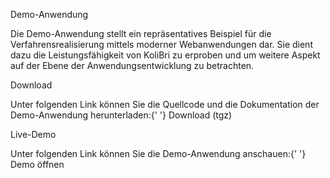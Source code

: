 
<Meta title="Demo-Anwendung" id="demo" />

<kol-heading _level="1">Demo-Anwendung</kol-heading>

<p>
	Die Demo-Anwendung stellt ein repräsentatives Beispiel für die Verfahrensrealisierung mittels moderner Webanwendungen dar. Sie dient dazu die
	Leistungsfähigkeit von KoliBri zu erproben und um weitere Aspekt auf der Ebene der Anwendungsentwicklung zu betrachten.
</p>

<kol-heading _level="2">Download</kol-heading>

<p>
	Unter folgenden Link können Sie die Quellcode und die Dokumentation der Demo-Anwendung herunterladen:{' '}
	<kol-link _href="kolibri-care-package.tgz">Download (tgz)</kol-link>
</p>

<kol-heading _level="3">Live-Demo</kol-heading>

<p>
	Unter folgenden Link können Sie die Demo-Anwendung anschauen:{' '}
	<kol-link _href="/kolibri" _target="demo">
		Demo öffnen
	</kol-link>
</p>

